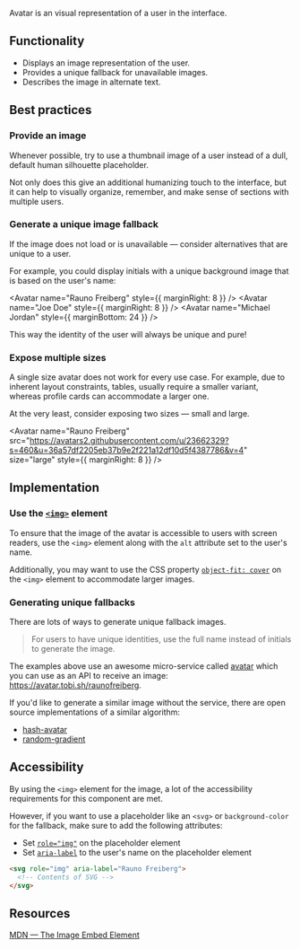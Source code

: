 
<article>

<Title>
    Avatar
</Title>

Avatar is an visual representation of a user in the interface.

<div className="center">
    <Avatar
      name="Rauno Freiberg"
      src="https://avatars2.githubusercontent.com/u/23662329?s=460&u=36a57df2205eb37b9e2f221a12df10d5f4387786&v=4"
      style={{ marginRight: 8 }}
    />
    <Avatar
      name="Rauno Freiberg"
    />
</div>

</article>

<article>

## Functionality

- Displays an image representation of the user.
- Provides a unique fallback for unavailable images.
- Describes the image in alternate text.

</article>

<article>

## Best practices

### Provide an image

Whenever possible, try to use a thumbnail image of a user instead of a dull, default human silhouette placeholder.

Not only does this give an additional humanizing touch to the interface,
but it can help to visually organize, remember, and make sense of sections with multiple users.

### Generate a unique image fallback

If the image does not load or is unavailable — consider alternatives that are unique to a user.

For example, you could display initials with a unique background image that is based on the user's name:

<Avatar name="Rauno Freiberg" style={{ marginRight: 8 }} />
<Avatar name="Joe Doe" style={{ marginRight: 8 }} />
<Avatar name="Michael Jordan" style={{ marginBottom: 24 }} />

This way the identity of the user will always be unique and pure!

### Expose multiple sizes

A single size avatar does not work for every use case.
For example, due to inherent layout constraints, tables, usually require a smaller variant, whereas profile cards can accommodate a larger one.

At the very least, consider exposing two sizes — small and large.

<Avatar
  name="Rauno Freiberg"
  src="https://avatars2.githubusercontent.com/u/23662329?s=460&u=36a57df2205eb37b9e2f221a12df10d5f4387786&v=4"
  size="large"
  style={{ marginRight: 8 }}
/>
<Avatar
  name="Rauno Freiberg"
  src="https://avatars2.githubusercontent.com/u/23662329?s=460&u=36a57df2205eb37b9e2f221a12df10d5f4387786&v=4"
/>

</article>

<article>

## Implementation

### Use the [`<img>`](https://developer.mozilla.org/en-US/docs/Web/HTML/Element/img) element

To ensure that the image of the avatar is accessible to users with screen readers, use the `<img>` element along with the `alt` attribute set to the user's name.

Additionally, you may want to use the CSS property [`object-fit: cover`](https://developer.mozilla.org/en-US/docs/Web/CSS/object-fit) on the `<img>` element to accommodate larger images.

### Generating unique fallbacks

There are lots of ways to generate unique fallback images.

> For users to have unique identities, use the full name instead of initials to generate the image.

The examples above use an awesome micro-service called [avatar](https://github.com/tobiaslins/avatar) which you can use as an API to receive an image: https://avatar.tobi.sh/raunofreiberg.

If you'd like to generate a similar image without the service, there are open source implementations of a similar algorithm:

- [hash-avatar](https://github.com/bukinoshita/hash-avatar)
- [random-gradient](https://github.com/bukinoshita/random-gradient)

</article>

<article>

## Accessibility

By using the `<img>` element for the image, a lot of the accessibility requirements for this component are met.

However, if you want to use a placeholder like an `<svg>` or `background-color` for the fallback, make sure to add the following attributes:

- Set [`role="img"`](https://developer.mozilla.org/en-US/docs/Web/Accessibility/ARIA/Roles/Role_Img) on the placeholder element
- Set [`aria-label`](https://developer.mozilla.org/en-US/docs/Web/Accessibility/ARIA/ARIA_Techniques/Using_the_aria-label_attribute) to the user's name on the placeholder element

```html
<svg role="img" aria-label="Rauno Freiberg">
  <!-- Contents of SVG -->
</svg>
```

</article>

<article>

## Resources

[MDN — The Image Embed Element](https://developer.mozilla.org/en-US/docs/Web/HTML/Element/img)

</article>
